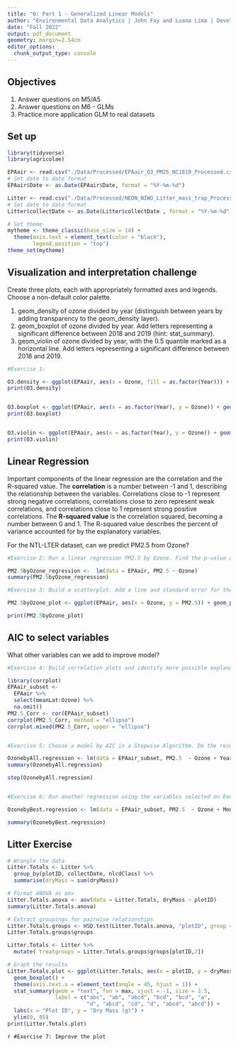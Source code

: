 ```yaml
---
title: "6: Part 1 - Generalized Linear Models"
author: "Environmental Data Analytics | John Fay and Luana Lima | Developed by Kateri Salk"
date: "Fall 2022"
output: pdf_document
geometry: margin=2.54cm
editor_options: 
  chunk_output_type: console
---
```


## Objectives
1. Answer questions on M5/A5
2. Answer questions on M6 - GLMs
3. Practice more application GLM to real datasets


## Set up
```r
library(tidyverse)
library(agricolae)   

EPAair <- read.csv("./Data/Processed/EPAair_O3_PM25_NC1819_Processed.csv", stringsAsFactors = TRUE)
# Set date to date format
EPAair$Date <- as.Date(EPAair$Date, format = "%Y-%m-%d")

Litter <- read.csv("./Data/Processed/NEON_NIWO_Litter_mass_trap_Processed.csv", stringsAsFactors = TRUE)
# Set date to date format
Litter$collectDate <- as.Date(Litter$collectDate , format = "%Y-%m-%d")

# Set theme
mytheme <- theme_classic(base_size = 14) +
  theme(axis.text = element_text(color = "black"), 
        legend.position = "top")
theme_set(mytheme)
```



## Visualization and interpretation challenge

Create three plots, each with appropriately formatted axes and legends. Choose a non-default color palette.

1. geom_density of ozone divided by year (distinguish between years by adding transparency to the geom_density layer).
2. geom_boxplot of ozone divided by year. Add letters representing a significant difference between 2018 and 2019 (hint: stat_summary). 
3. geom_violin of ozone divided by year, with the 0.5 quantile marked as a horizontal line. Add letters representing a significant difference between 2018 and 2019. 

```r
#Exercise 1:

O3.density <- ggplot(EPAair, aes(x = Ozone, fill = as.factor(Year))) + geom_density(alpha = 0.5) + scale_fill_manual(values = c("darkgreen", "darkblue")) + labs(x = "Ozone AQI value", y= "Density", fill = "")
print(O3.density)


O3.boxplot <- ggplot(EPAair, aes(x = as.factor(Year), y = Ozone)) + geom_boxplot() + stat_summary(geom = "text", fun = max, vjust = -1, size = -4, label = c("b", "a")) + labs(x = "", y= "Ozone AQI value")
print(O3.boxplot)


O3.violin <- ggplot(EPAair, aes(x = as.factor(Year), y = Ozone)) + geom_violin(draw_quintiles = 0.5) + stat_summary(geom = "text", fun = max, vjust = -1, size = -4, label = c("b", "a")) + labs(x = "", y= "Ozone AQI value")
print(O3.violin)


```

## Linear Regression

Important components of the linear regression are the correlation and the R-squared value. The **correlation** is a number between -1 and 1, describing the relationship between the variables. Correlations close to -1 represent strong negative correlations, correlations close to zero represent weak correlations, and correlations close to 1 represent strong positive correlations. The **R-squared value** is the correlation squared, becoming a number between 0 and 1. The R-squared value describes the percent of variance accounted for by the explanatory variables. 

For the NTL-LTER dataset, can we predict PM2.5 from Ozone?

```r

#Exercise 2: Run a linear regression PM2.5 by Ozone. Find the p-value and R-squared value. 

PM2.5byOzone_regression <-  lm(data = EPAair, PM2.5 ~ Ozone)
summary(PM2.5byOzone_regression)

#Exercise 3: Build a scatterplot. Add a line and standard error for the linear regression. Add the regression equation to the plot

PM2.5byOzone_plot <- ggplot(EPAair, aes(x = Ozone, y = PM2.5)) + geom_point() + geom_smooth(method="lm", col = "blue") + geom_text(x = 100, y = 65, label = "PM2.5 = 15.63 + 0.38*Ozone", size = 3.5, color = "blue")

print(PM2.5byOzone_plot)


```


## AIC to select variables

What other variables can we add to improve model?

```r

#Exercise 4: Build correlation plots and identify more possible explanatory variables to add to the regression.

library(corrplot)
EPAair_subset <- 
  EPAair %>%
  select(meanLat:Ozone) %>%
  na.omit()
PM2.5_Corr <- cor(EPAair_subset)
corrplot(PM2.5_Corr, method = "ellipse")
corrplot.mixed(PM2.5_Corr, upper = "ellipse")


#Exercise 5: Choose a model by AIC in a Stepwise Algorithm. Do the results from AIC match the variables you selected on Exercise 5?

OzonebyAll.regression <- lm(data = EPAair_subset, PM2.5  ~ Ozone + Year + Month + meanLng + meanLat)
summary(OzonebyAll.regression)

step(OzonebyAll.regression)


#Exercise 6: Run another regression using the variables selected on Exercise 6. Compare r-squared value with the one from Exercise 5. 

OzonebyBest.regression <- lm(data = EPAair_subset, PM2.5  ~ Ozone + Month + meanLng + meanLat)

summary(OzonebyBest.regression)


```



## Litter Exercise

```r
# Wrangle the data
Litter.Totals <- Litter %>%
  group_by(plotID, collectDate, nlcdClass) %>%
  summarise(dryMass = sum(dryMass))

# Format ANOVA as aov
Litter.Totals.anova <- aov(data = Litter.Totals, dryMass ~ plotID)
summary(Litter.Totals.anova)

# Extract groupings for pairwise relationships
Litter.Totals.groups <- HSD.test(Litter.Totals.anova, "plotID", group = TRUE)
Litter.Totals.groups$groups

Litter.Totals <- Litter %>%
  mutate( treatgroups = Litter.Totals.groups$groups[plotID,2])

# Graph the results
Litter.Totals.plot <- ggplot(Litter.Totals, aes(x = plotID, y = dryMass)) +
  geom_boxplot() +
  theme(axis.text.x = element_text(angle = 45, hjust = 1)) +
  stat_summary(geom = "text", fun = max, vjust = -1, size = 3.5,
               label = c("abc", "ab", "abcd", "bcd", "bcd", "a", 
                         "d", "abcd", "cd", "d", "abcd", "abcd")) +
  labs(x = "Plot ID", y = "Dry Mass (g)") +
  ylim(0, 85)
print(Litter.Totals.plot)

```

```r
#Exercise 7: Improve the plot```



